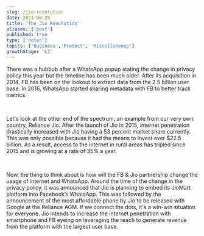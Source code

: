 ```yaml
---
slug: /jio-revolution
date: 2021-06-25
title: 'The Jio Revolution'
aliases: ['post']
published: true
type: ['notes']
topics: ['Business','Product', 'Miscellaneous']
growthStage: 'L2'
---
```



There was a hubbub after a WhatsApp popup stating the change in privacy policy this year but the timeline has been much older. After its acquisition in 2014, FB has been on the lookout to extract data from the 2.5 billion user base. In 2016, WhatsApp started sharing metadata with FB to better track metrics.

<br/>

Let's look at the other end of the spectrum, an example from our very own country, Reliance Jio. After the launch of Jio in 2015, internet penetration drastically increased with Jio having a 53 percent market share currently. This was only possible because it had the means to invest over $22.5 billion. As a result, access to the internet in rural areas has tripled since 2015 and is growing at a rate of 35% a year.

<br/>

Now, the thing to think about is how will the FB & Jio partnership change the usage of internet and WhatsApp. Around the time of the change in the privacy policy, it was announced that Jio is planning to embed its JioMart platform into Facebook’s WhatsApp. This was followed by the announcement of the most affordable phone by Jio to be released with Google at the Reliance AGM. If we connect the dots, it's a win-win situation for everyone. Jio intends to increase the internet penetration with smartphone and FB eyeing on leveraging the reach to generate revenue from the platform with the largest user base.
